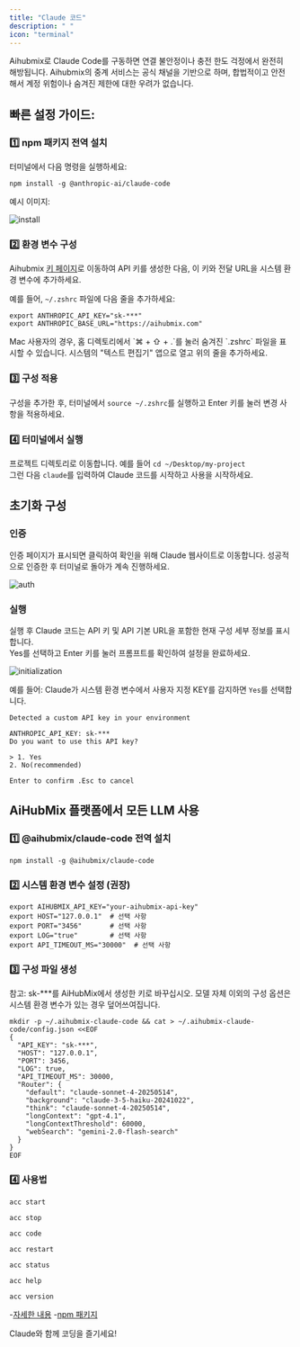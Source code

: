 ```yaml
---
title: "Claude 코드"
description: " "
icon: "terminal"
---
```


Aihubmix로 Claude Code를 구동하면 연결 불안정이나 충전 한도 걱정에서 완전히 해방됩니다. Aihubmix의 중계 서비스는 공식 채널을 기반으로 하며, 합법적이고 안전해서 계정 위험이나 숨겨진 제한에 대한 우려가 없습니다.

## 빠른 설정 가이드:

### 1️⃣ npm 패키지 전역 설치

터미널에서 다음 명령을 실행하세요:

```shell
npm install -g @anthropic-ai/claude-code
```

예시 이미지:

![install](../../public/en/aihubmix-claude-code-npm.png)

### 2️⃣ 환경 변수 구성

Aihubmix [키 페이지](https://aihubmix.com/token)로 이동하여 API 키를 생성한 다음, 이 키와 전달 URL을 시스템 환경 변수에 추가하세요.

예를 들어, `~/.zshrc` 파일에 다음 줄을 추가하세요:

```shell
export ANTHROPIC_API_KEY="sk-***"
export ANTHROPIC_BASE_URL="https://aihubmix.com"
```

<Tip>
  Mac 사용자의 경우, 홈 디렉토리에서 `⌘ + ⇧ + .`를 눌러 숨겨진 `.zshrc` 파일을 표시할 수 있습니다. 시스템의 "텍스트 편집기" 앱으로 열고 위의 줄을 추가하세요.
</Tip>

### 3️⃣ 구성 적용

구성을 추가한 후, 터미널에서 `source ~/.zshrc`를 실행하고 Enter 키를 눌러 변경 사항을 적용하세요.

### 4️⃣ 터미널에서 실행

프로젝트 디렉토리로 이동합니다. 예를 들어 `cd ~/Desktop/my-project`\
그런 다음 `claude`를 입력하여 Claude 코드를 시작하고 사용을 시작하세요.

## 초기화 구성

### 인증

인증 페이지가 표시되면 클릭하여 확인을 위해 Claude 웹사이트로 이동합니다. 성공적으로 인증한 후 터미널로 돌아가 계속 진행하세요.

![auth](../../public/en/claude-auth.png)

### 실행

실행 후 Claude 코드는 API 키 및 API 기본 URL을 포함한 현재 구성 세부 정보를 표시합니다.\
Yes를 선택하고 Enter 키를 눌러 프롬프트를 확인하여 설정을 완료하세요.

![initialization](../../public/en/aihubmix-claude-code.png)

예를 들어: Claude가 시스템 환경 변수에서 사용자 지정 KEY를 감지하면 `Yes`를 선택합니다.

```
Detected a custom API key in your environment

ANTHROPIC_API_KEY: sk-***
Do you want to use this API key?

> 1. Yes
2. No(recommended)

Enter to confirm .Esc to cancel
```

## AiHubMix 플랫폼에서 모든 LLM 사용

### 1️⃣ @aihubmix/claude-code 전역 설치

```shell
npm install -g @aihubmix/claude-code
```
### 2️⃣ 시스템 환경 변수 설정 (권장)

```shell
export AIHUBMIX_API_KEY="your-aihubmix-api-key"
export HOST="127.0.0.1"  # 선택 사항
export PORT="3456"       # 선택 사항
export LOG="true"        # 선택 사항
export API_TIMEOUT_MS="30000"  # 선택 사항
```

### 3️⃣ 구성 파일 생성

참고: sk-***를 AiHubMix에서 생성한 키로 바꾸십시오. 모델 자체 이외의 구성 옵션은 시스템 환경 변수가 있는 경우 덮어쓰여집니다.

```shell
mkdir -p ~/.aihubmix-claude-code && cat > ~/.aihubmix-claude-code/config.json <<EOF
{
  "API_KEY": "sk-***",
  "HOST": "127.0.0.1",
  "PORT": 3456,
  "LOG": true,
  "API_TIMEOUT_MS": 30000,
  "Router": {
    "default": "claude-sonnet-4-20250514",
    "background": "claude-3-5-haiku-20241022",
    "think": "claude-sonnet-4-20250514",
    "longContext": "gpt-4.1",
    "longContextThreshold": 60000,
    "webSearch": "gemini-2.0-flash-search"
  }
}
EOF
```

### 4️⃣ 사용법

<CodeGroup>

```shell
acc start
```

```shell
acc stop
```

```shell
acc code
```

```shell
acc restart
```

```shell
acc status
```

```shell
acc help
```

```shell
acc version
```

</CodeGroup>

-[자세한 내용](https://github.com/inferera/aihubmix/blob/main/packages/claude-code/README.md)
-[npm 패키지](https://www.npmjs.com/package/@aihubmix/claude-code)

Claude와 함께 코딩을 즐기세요!